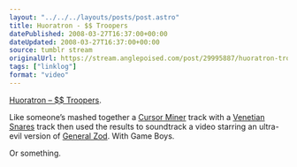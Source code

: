 ```yaml
---
layout: "../../../layouts/posts/post.astro"
title: Huoratron - $$ Troopers
datePublished: 2008-03-27T16:37:00+00:00
dateUpdated: 2008-03-27T16:37:00+00:00
source: tumblr stream
originalUrl: https://stream.anglepoised.com/post/29995887/huoratron-troopers-like-someones-mashed
tags: ["linklog"]
format: "video"
---
```



<Vimeo id="https://vimeo.com/764015" />

[Huoratron &#8211; \$\$ Troopers][1].

Like someone&rsquo;s mashed together a [Cursor Miner][2] track with a [Venetian Snares][3] track then used the results to soundtrack a video starring an ultra-evil version of [General Zod][4]. With Game Boys.

Or something.

[1]: https://vimeo.com/764015
[2]: http://www.myspace.com/cursorminer
[3]: http://www.venetiansnares.com/
[4]: http://www.zod2008.com/
